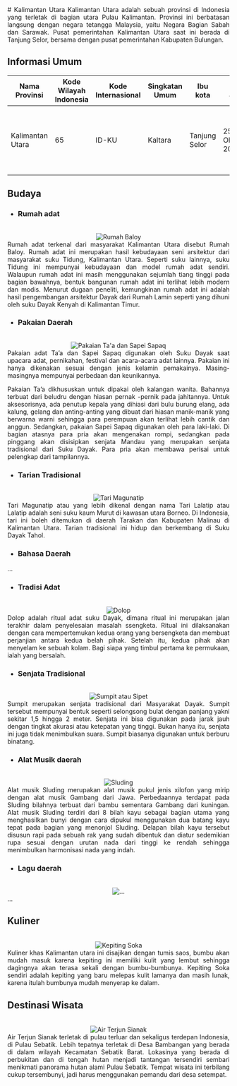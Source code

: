 <div align="justify">
   # Kalimantan Utara
   Kalimantan Utara adalah sebuah provinsi di Indonesia yang terletak di bagian utara Pulau Kalimantan. Provinsi ini berbatasan langsung dengan negara tetangga Malaysia, yaitu Negara Bagian Sabah dan Sarawak. Pusat pemerintahan Kalimantan Utara saat ini berada di Tanjung Selor, bersama dengan pusat pemerintahan Kabupaten Bulungan.

   ## Informasi Umum
   | Nama Provinsi   | Kode Wilayah Indonesia | Kode Internasional | Singkatan Umum |    Ibu kota    |   Hari Jadi   | Lambang                                                              |
   |-----------------|------------------------|--------------------|----------------|----------------|---------------|----------------------------------------------------------------------|
   |Kalimantan Utara |           65           | ID-KU              | Kaltara        |  Tanjung Selor |25 Oktober 2012| <div align="center"><img alt="Lambang" width="150" src="https://upload.wikimedia.org/wikipedia/commons/thumb/2/21/Coat_of_arms_of_North_Kalimantan_%282021_version%29.svg/90px-Coat_of_arms_of_North_Kalimantan_%282021_version%29.svg.png"/></div> |

   ## Budaya

   - ### Rumah adat
   <br/>
   <div align="center"><img alt="Rumah Baloy" src="https://upload.wikimedia.org/wikipedia/commons/thumb/c/c0/Baloy_Mayo_Adat_Tidung_%282%29.JPG/330px-Baloy_Mayo_Adat_Tidung_%282%29.JPG"/></div>
   Rumah adat terkenal dari masyarakat Kalimantan Utara disebut Rumah Baloy. Rumah adat ini merupakan hasil kebudayaan seni arsitektur dari masyarakat suku Tidung, Kalimantan Utara. Seperti suku lainnya, suku Tidung ini mempunyai kebudayaan dan model rumah adat sendiri. Walaupun rumah adat ini masih menggunakan sejumlah tiang tinggi pada bagian bawahnya, bentuk bangunan rumah adat ini terlihat lebih modern dan modis. Menurut dugaan peneliti, kemungkinan rumah adat ini adalah hasil pengembangan arsitektur Dayak dari Rumah Lamin seperti yang dihuni oleh suku Dayak Kenyah di Kalimantan Timur.
   
   - ### Pakaian Daerah
   <br/>
   <div align="center"><img alt="Pakaian Ta'a dan Sapei Sapaq" src="https://mengenalindonesia.com/wp-content/uploads/2023/02/Baju-adat-taa-dan-sapei-sapaq.jpeg"/></div>
   Pakaian adat Ta’a dan Sapei Sapaq digunakan oleh Suku Dayak saat upacara adat, pernikahan, festival dan acara-acara adat lainnya. Pakaian ini hanya dikenakan sesuai dengan jenis kelamin pemakainya. Masing-masingnya mempunyai perbedaan dan keunikannya. 
   
   Pakaian Ta’a dikhususkan untuk dipakai oleh kalangan wanita. Bahannya terbuat dari beludru dengan hiasan pernak -pernik pada jahitannya. Untuk aksesorisnya, ada penutup kepala yang dihiasi dari bulu burung elang, ada kalung, gelang dan anting-anting yang dibuat dari hiasan manik-manik yang berwarna warni sehingga para perempuan akan terlihat lebih cantik dan anggun. Sedangkan, pakaian Sapei Sapaq digunakan oleh para laki-laki. Di bagian atasnya para pria akan mengenakan rompi, sedangkan pada pinggang akan disisipkan senjata Mandau yang merupakan senjata tradisional dari Suku Dayak. Para pria akan membawa perisai untuk pelengkap dari tampilannya. 
   
   - ### Tarian Tradisional
   <br/>
   <div align="center"><img alt="Tari Magunatip" src="https://seringjalan.com/wp-content/uploads/2020/04/puncak-tari-lalatip-menari-ditutup-mata.jpeg"/></div>
   Tari Magunatip atau yang lebih dikenal dengan nama Tari Lalatip atau Lalatip adalah seni suku kaum Murut di kawasan utara Borneo. Di Indonesia, tari ini boleh ditemukan di daerah Tarakan dan Kabupaten Malinau di Kalimantan Utara. Tarian tradisional ini hidup dan berkembang di Suku Dayak Tahol.
   
   - ### Bahasa Daerah
   ...
   
   - ### Tradisi Adat
   <br/>
   <div align="center"><img alt="Dolop" src="https://radartarakan.jawapos.com/wp-content/uploads/2018/10/aa0fabb419afe370ae5c267c201c9776.jpg"/></div>
   Dolop adalah ritual adat suku Dayak, dimana ritual ini merupakan jalan terakhir dalam penyelesaian masalah ssengketa. Ritual ini dilaksanakan dengan cara mempertemukan kedua orang yang bersengketa dan membuat perjanjian antara kedua belah pihak. Setelah itu, kedua pihak akan menyelam ke sebuah kolam. Bagi siapa yang timbul pertama ke permukaan, ialah yang bersalah.
   
   - ### Senjata Tradisional
   <br/>
   <div align="center"><img alt="Sumpit atau Sipet" src="https://upload.wikimedia.org/wikipedia/commons/thumb/9/99/COLLECTIE_TROPENMUSEUM_Bamboe_koker_met_blaasroerpijltjes_een_stop_en_een_gordelhaak_TMnr_A-2948.jpg/435px-COLLECTIE_TROPENMUSEUM_Bamboe_koker_met_blaasroerpijltjes_een_stop_en_een_gordelhaak_TMnr_A-2948.jpg"/></div>
   Sumpit merupakan senjata tradisional dari Masyarakat Dayak. Sumpit tersebut mempunyai bentuk seperti selongsong bulat dengan panjang yakni sekitar 1,5 hingga 2 meter. Senjata ini bisa digunakan pada jarak jauh dengan tingkat akurasi atau ketepatan yang tinggi. Bukan hanya itu, senjata ini juga tidak menimbulkan suara. Sumpit biasanya digunakan untuk berburu binatang.
   
   - ### Alat Musik daerah
   <br/>
   <div align="center"><img alt="Sluding" src="https://i0.wp.com/www.romadecade.org/wp-content/uploads/2021/11/Alat-Musik-Sluding-1.jpg?w=851&ssl=1"/></div>
   Alat musik Sluding merupakan alat musik pukul jenis xilofon yang mirip dengan alat musik Gambang dari Jawa. Perbedaannya terdapat pada Sluding bilahnya terbuat dari bambu sementara Gambang dari kuningan. Alat musik Sluding terdiri dari 8 bilah kayu sebagai bagian utama yang menghasilkan bunyi dengan cara dipukul menggunakan dua batang kayu tepat pada bagian yang menonjol Sluding. Delapan bilah kayu tersebut disusun rapi pada sebuah rak yang sudah dibentuk dan diatur sedemikian rupa sesuai dengan urutan nada dari tinggi ke rendah sehingga menimbulkan harmonisasi nada yang indah.
   
   - ### Lagu daerah
   <br/>
   <div align="center"><img alt="..." src="..."/></div>
   ...
   
   ## Kuliner
   <br/>
   <div align="center"><img alt="Kepiting Soka" src="https://www.katakini.com/webmin/images/posts/1/2022/2022-03-06/f7301d4291f0a97e63e3b7dc5c4060c0_1.jpg"/></div>
   Kuliner khas Kalimantan utara ini disajikan dengan tumis saos, bumbu akan mudah masuk karena kepiting ini memiliki kulit yang lembut sehingga dagingnya akan terasa sekali dengan bumbu-bumbunya. Kepiting Soka sendiri adalah kepiting yang baru melepas kulit lamanya dan masih lunak, karena itulah bumbunya mudah menyerap ke dalam.

   ## Destinasi Wisata
   <br/>
   <div align="center"><img alt="Air Terjun Sianak" src="http://direktoripariwisata.id/imgunit/5302.jpg"/></div>
   Air Terjun Sianak terletak di pulau terluar dan sekaligus terdepan Indonesia, di Pulau Sebatik. Lebih tepatnya terletak di Desa Bambangan yang berada di dalam wilayah Kecamatan Sebatik Barat. Lokasinya yang berada di perbukitan dan di tengah hutan menjadi tantangan tersendiri sembari menikmati panorama hutan alami Pulau Sebatik. Tempat wisata ini terbilang cukup tersembunyi, jadi harus menggunakan pemandu dari desa setempat.
</div>